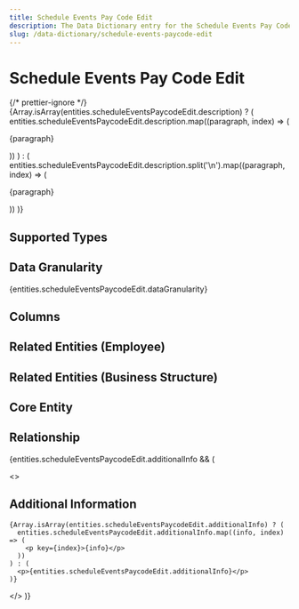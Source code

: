```yaml
---
title: Schedule Events Pay Code Edit
description: The Data Dictionary entry for the Schedule Events Pay Code Edit entity
slug: /data-dictionary/schedule-events-paycode-edit
---
```



# Schedule Events Pay Code Edit

{/* prettier-ignore */}
{Array.isArray(entities.scheduleEventsPaycodeEdit.description) ? (
  entities.scheduleEventsPaycodeEdit.description.map((paragraph, index) => (
    <p key={index}>{paragraph}</p>
))
) : (
entities.scheduleEventsPaycodeEdit.description.split('\n').map((paragraph, index) => (

<p key={index}>{paragraph}</p>
)) )}

## Supported Types

<SupportedTypesTable supportedTypes={entities.scheduleEventsPaycodeEdit.supportedTypes} />

## Data Granularity

{entities.scheduleEventsPaycodeEdit.dataGranularity}

## Columns

<ColumnsTable columns={entities.scheduleEventsPaycodeEdit.columns} />

## Related Entities (Employee)

<RelatedEntitiesList relatedEntities={entities.scheduleEventsPaycodeEdit.relatedEntities.employee} />

## Related Entities (Business Structure)

<RelatedEntitiesList relatedEntities={entities.scheduleEventsPaycodeEdit.relatedEntities.businessStructure} />

## Core Entity

<CoreEntityTable coreEntities={entities.scheduleEventsPaycodeEdit.coreEntity} />

## Relationship

<RelationshipTable
  relationship={entities.scheduleEventsPaycodeEdit.relationship}
  simple={true}
/>

{entities.scheduleEventsPaycodeEdit.additionalInfo && (

  <>
    <h2>Additional Information</h2>

    {Array.isArray(entities.scheduleEventsPaycodeEdit.additionalInfo) ? (
      entities.scheduleEventsPaycodeEdit.additionalInfo.map((info, index) => (
        <p key={index}>{info}</p>
      ))
    ) : (
      <p>{entities.scheduleEventsPaycodeEdit.additionalInfo}</p>
    )}

  </>
)}
